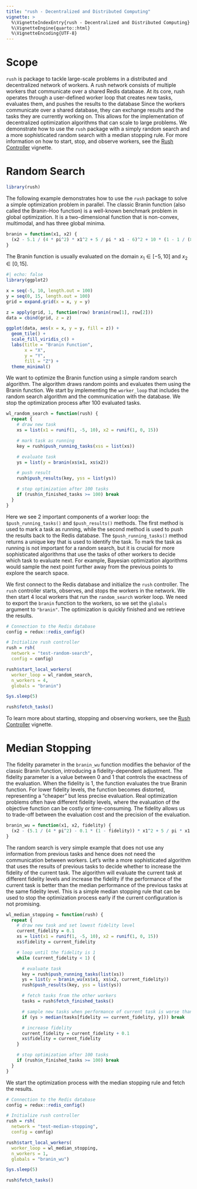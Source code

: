 ```yaml
---
title: "rush - Decentralized and Distributed Computing"
vignette: >
  %\VignetteIndexEntry{rush - Decentralized and Distributed Computing}
  %\VignetteEngine{quarto::html}
  %\VignetteEncoding{UTF-8}
---
```


# Scope

`rush` is package to tackle large-scale problems in a distributed and decentralized network of workers.
A rush network consists of multiple workers that communicate over a shared Redis database.
At its core, rush operates through a user-defined worker loop that creates new tasks, evaluates them, and pushes the results to the database
Since the workers communicate over a shared database, they can exchange results and the tasks they are currently working on.
This allows for the implementation of decentralized optimization algorithms that can scale to large problems.
We demonstrate how to use the `rush` package with a simply random search and a more sophisticated random search with a median stopping rule.
For more information on how to start, stop, and observe workers, see the [Rush Controller](rush_controller.html) vignette.

# Random Search

```r
library(rush)
```

The following example demonstrates how to use the `rush` package to solve a simple optimization problem in parallel.
The classic Branin function (also called the Branin-Hoo function) is a well-known benchmark problem in global optimization.
It is a two-dimensional function that is non-convex, multimodal, and has three global minima.

```r
branin = function(x1, x2) {
  (x2 - 5.1 / (4 * pi^2) * x1^2 + 5 / pi * x1 - 6)^2 + 10 * (1 - 1 / (8 * pi)) * cos(x1) + 10
}
```

The Branin function is usually evaluated on the domain $x_1 \in [-5, 10]$ and $x_2 \in [0, 15]$.

```r
#| echo: false
library(ggplot2)

x = seq(-5, 10, length.out = 100)
y = seq(0, 15, length.out = 100)
grid = expand.grid(x = x, y = y)

z = apply(grid, 1, function(row) branin(row[1], row[2]))
data = cbind(grid, z = z)

ggplot(data, aes(x = x, y = y, fill = z)) +
  geom_tile() +
  scale_fill_viridis_c() +
  labs(title = "Branin Function",
       x = "X",
       y = "Y",
       fill = "Z") +
  theme_minimal()
```

We want to optimize the Branin function using a simple random search algorithm.
The algorithm draws random points and evaluates them using the Branin function.
We start by implementing the `worker_loop` that includes the random search algorithm and the communication with the database.
We stop the optimization process after 100 evaluated tasks.

```r
wl_random_search = function(rush) {
  repeat {
    # draw new task
    xs = list(x1 = runif(1, -5, 10), x2 = runif(1, 0, 15))

    # mark task as running
    key = rush$push_running_tasks(xss = list(xs))

    # evaluate task
    ys = list(y = branin(xs$x1, xs$x2))

    # push result
    rush$push_results(key, yss = list(ys))

    # stop optimization after 100 tasks
    if (rush$n_finished_tasks >= 100) break
  }
}
```

Here we see 2 important components of a worker loop: the `$push_running_tasks()` and `$push_results()` methods.
The first method is used to mark a task as running, while the second method is used to push the results back to the Redis database.
The `$push_running_tasks()` method returns a unique key that is used to identify the task.
To mark the task as running is not important for a random search, but it is crucial for more sophisticated algorithms that use the tasks of other workers to decide which task to evaluate next.
For example, Bayesian optimization algorithms would sample the next point further away from the previous points to explore the search space.

We first connect to the Redis database and initialize the `rush` controller.
The `rush` controller starts, observes, and stops the workers in the network.
We then start 4 local workers that run the `random_search` worker loop.
We need to export the `branin` function to the workers, so we set the `globals` argument to `"branin"`.
The optimization is quickly finished and we retrieve the results.

```r
# Connection to the Redis database
config = redux::redis_config()

# Initialize rush controller
rush = rsh(
  network = "test-random-search",
  config = config)

rush$start_local_workers(
  worker_loop = wl_random_search,
  n_workers = 4,
  globals = "branin")

Sys.sleep(5)

rush$fetch_tasks()
```

To learn more about starting, stopping and observing workers, see the [Rush Controller](rush_controller.html) vignette.

# Median Stopping

The fidelity parameter in the `branin_wu` function modifies the behavior of the classic Branin function, introducing a fidelity-dependent adjustment.
The fidelity parameter is a value between 0 and 1 that controls the exactness of the evaluation.
When the fidelity is 1, the function evaluates the true Branin function.
For lower fidelity levels, the function becomes distorted, representing a "cheaper" but less precise evaluation.
Real optimization problems often have different fidelity levels, where the evaluation of the objective function can be costly or time-consuming.
The fidelity allows us to trade-off between the evaluation cost and the precision of the evaluation.

```r
branin_wu = function(x1, x2, fidelity) {
  (x2 - (5.1 / (4 * pi^2) - 0.1 * (1 - fidelity)) * x1^2 + 5 / pi * x1 - 6) ^ 2 +  10 * (1 - 1 / (8 * pi)) * cos(x1) + 10
}
```

The random search is very simple example that does not use any information from previous tasks and hence does not need the communication between workers.
Let's write a more sophisticated algorithm that uses the results of previous tasks to decide whether to increase the fidelity of the current task.
The algorithm will evaluate the current task at different fidelity levels and increase the fidelity if the performance of the current task is better than the median performance of the previous tasks at the same fidelity level.
This is a simple median stopping rule that can be used to stop the optimization process early if the current configuration is not promising.

```r
wl_median_stopping = function(rush) {
  repeat {
    # draw new task and set lowest fidelity level
    current_fidelity = 0.1
    xs = list(x1 = runif(1, -5, 10), x2 = runif(1, 0, 15))
    xs$fidelity = current_fidelity

    # loop until the fidelity is 1
    while (current_fidelity < 1) {

      # evaluate task
      key = rush$push_running_tasks(list(xs))
      ys = list(y = branin_wu(xs$x1, xs$x2, current_fidelity))
      rush$push_results(key, yss = list(ys))

      # fetch tasks from the other workers
      tasks = rush$fetch_finished_tasks()

      # sample new tasks when performance of current task is worse than the median
      if (ys > median(tasks[fidelity == current_fidelity, y])) break

      # increase fidelity
      current_fidelity = current_fidelity + 0.1
      xs$fidelity = current_fidelity
    }

    # stop optimization after 100 tasks
    if (rush$n_finished_tasks >= 100) break
  }
}
```

We start the optimization process with the median stopping rule and fetch the results.

```r
# Connection to the Redis database
config = redux::redis_config()

# Initialize rush controller
rush = rsh(
  network = "test-median-stopping",
  config = config)

rush$start_local_workers(
  worker_loop = wl_median_stopping,
  n_workers = 1,
  globals = "branin_wu")

Sys.sleep(5)

rush$fetch_tasks()
```
